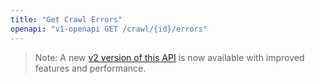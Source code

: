 ```yaml
---
title: "Get Crawl Errors"
openapi: "v1-openapi GET /crawl/{id}/errors"
---
```


> Note: A new [v2 version of this API](/api-reference/endpoint/crawl-get-errors) is now available with improved features and performance.
